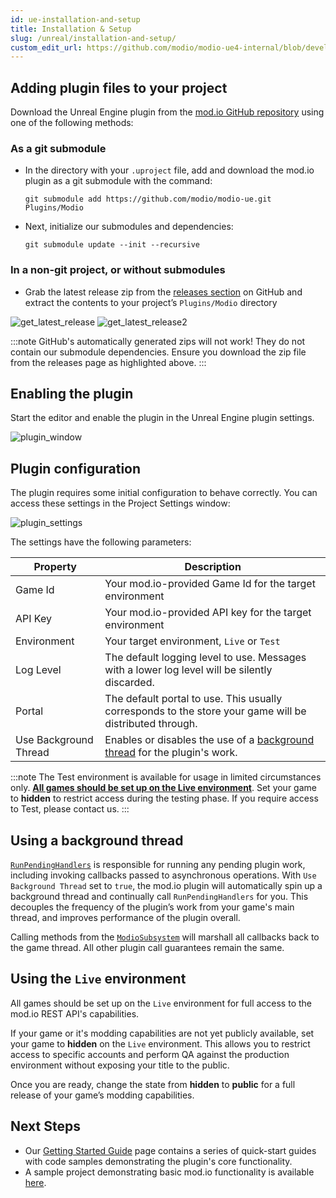 ```yaml
---
id: ue-installation-and-setup
title: Installation & Setup
slug: /unreal/installation-and-setup/
custom_edit_url: https://github.com/modio/modio-ue4-internal/blob/develop/Plugins/Modio/Doc/doc_root/en-us/installation-and-setup.mdx
---
```


## Adding plugin files to your project

Download the Unreal Engine plugin from the [mod.io GitHub repository](https://github.com/modio/modio-ue) using one of the following methods:

### As a git submodule

- In the directory with your `.uproject` file, add and download the mod.io plugin as a git submodule with the command: 

   `git submodule add https://github.com/modio/modio-ue.git Plugins/Modio`

- Next, initialize our submodules and dependencies: 
   
   `git submodule update --init --recursive`

### In a non-git project, or without submodules

- Grab the latest release zip from the [releases section](https://github.com/modio/modio-ue/releases) on GitHub and extract the contents to your project’s `Plugins/Modio` directory

![get_latest_release](img/get_latest_release.png) ![get_latest_release2](img/get_latest_release2.png)

:::note
GitHub's automatically generated zips will not work! They do not contain our submodule dependencies. Ensure you download the zip file from the releases page as highlighted above.
:::

## Enabling the plugin

Start the editor and enable the plugin in the Unreal Engine plugin settings.

![plugin_window](img/plugin_window.png)



## Plugin configuration

The plugin requires some initial configuration to behave correctly. You can access these settings in the Project Settings window:

![plugin_settings](img/plugin_settings.png)

The settings have the following parameters:

| Property | Description |
| --- | --- |
| Game Id | Your mod.io-provided Game Id for the target environment |
| API Key | Your mod.io-provided API key for the target environment |
| Environment | Your target environment, `Live` or `Test` |
| Log Level | The default logging level to use. Messages with a lower log level will be silently discarded. |
| Portal | The default portal to use. This usually corresponds to the store your game will be distributed through. |
| Use Background Thread | Enables or disables the use of a [background thread](#using-a-background-thread) for the plugin's work. |

:::note
The Test environment is available for usage in limited circumstances only. **[All games should be set up on the Live environment](/unreal/installation-and-setup/#using-the-live-environment)**. Set your game to **hidden** to restrict access during the testing phase. If you require access to Test, please contact us.
:::

## Using a background thread

[`RunPendingHandlers`](https://docs.mod.io/unrealref/#RunPendingHandlers) is responsible for running any pending plugin work, including invoking callbacks passed to asynchronous operations.  With `Use Background Thread`  set to `true`, the mod.io plugin will automatically spin up a background thread and continually call `RunPendingHandlers` for you. This decouples the frequency of the plugin’s work from your game's main thread, and improves performance of the plugin overall.

Calling methods from the [`ModioSubsystem`](https://docs.mod.io/unrealref/#_modiosubsystem) will marshall all callbacks back to the game thread.  All other plugin call guarantees remain the same.

## Using the `Live` environment

All games should be set up on the `Live` environment for full access to the mod.io REST API's capabilities. 

If your game or it's modding capabilities are not yet publicly available, set your game to **hidden** on the `Live` environment.  This allows you to restrict access to specific accounts and perform QA against the production environment without exposing your title to the public. 

Once you are ready, change the state from **hidden** to **public** for a full release of your game’s modding capabilities.

## Next Steps
 
* Our [Getting Started Guide](/unreal/getting-started/) page contains a series of quick-start guides with code samples demonstrating the plugin's core functionality.
* A sample project demonstrating basic mod.io functionality is available [here](https://go.mod.io/ue5-sample).
